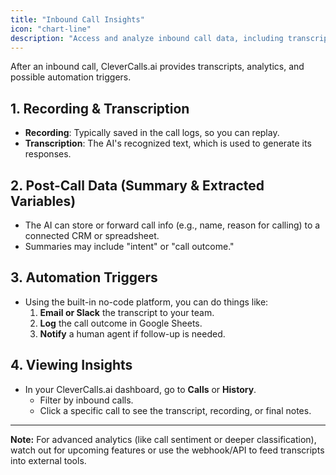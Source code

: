 ```yaml
---
title: "Inbound Call Insights"
icon: "chart-line"
description: "Access and analyze inbound call data, including transcripts, recordings, and automation triggers"
---
```


After an inbound call, CleverCalls.ai provides transcripts, analytics, and possible automation triggers.

## 1. Recording & Transcription

- **Recording**: Typically saved in the call logs, so you can replay.
- **Transcription**: The AI's recognized text, which is used to generate its responses.

## 2. Post-Call Data (Summary & Extracted Variables)

- The AI can store or forward call info (e.g., name, reason for calling) to a connected CRM or spreadsheet.
- Summaries may include "intent" or "call outcome."

## 3. Automation Triggers

- Using the built-in no-code platform, you can do things like:
  1. **Email or Slack** the transcript to your team.
  2. **Log** the call outcome in Google Sheets.
  3. **Notify** a human agent if follow-up is needed.

## 4. Viewing Insights

- In your CleverCalls.ai dashboard, go to **Calls** or **History**.
  - Filter by inbound calls.
  - Click a specific call to see the transcript, recording, or final notes.

---

**Note:** For advanced analytics (like call sentiment or deeper classification), watch out for upcoming features or use the webhook/API to feed transcripts into external tools.
